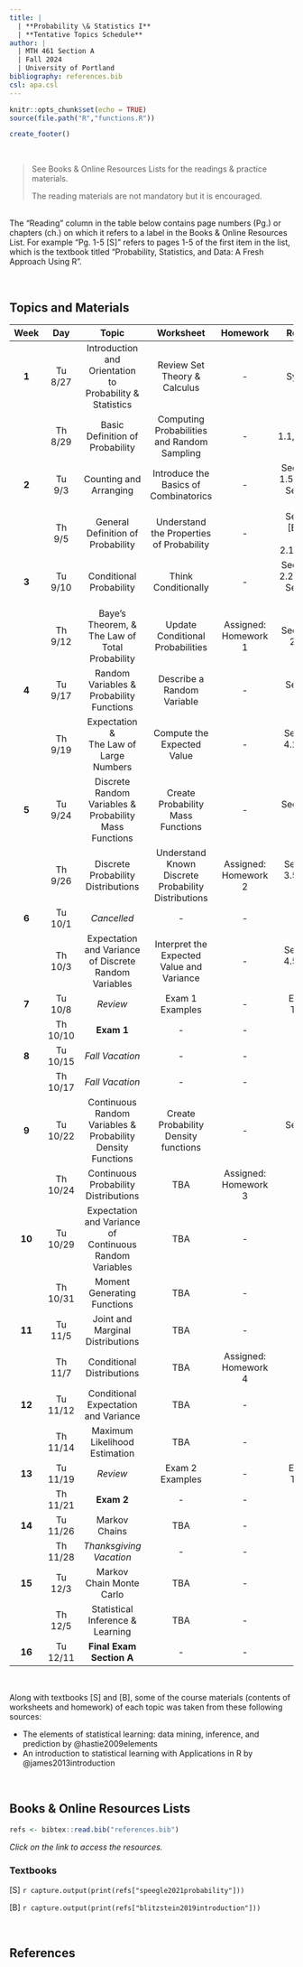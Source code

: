 ---
title: |
  | **Probability \& Statistics I**
  | **Tentative Topics Schedule**
author: |
  | MTH 461 Section A
  | Fall 2024
  | University of Portland
bibliography: references.bib
csl: apa.csl
---

```{r setup, include=FALSE}
knitr::opts_chunk$set(echo = TRUE)
source(file.path("R","functions.R"))
```

```{r echo=FALSE}
create_footer()
```

<br>

> See Books \& Online Resources Lists for the readings \& practice materials.
> 
> The reading materials are not mandatory but it is encouraged.

<br>The "Reading" column in the table below contains page numbers (Pg.) or chapters (ch.) on which it refers to a label in the Books \& Online Resources List. For example "Pg. 1-5 [S]" refers to pages 1-5 of the first item in the list, which is the textbook titled "Probability, Statistics, and Data: A Fresh Approach Using R".

<br>

## **Topics and Materials**

| **Week** | **Day** | **Topic** | **Worksheet** | **Homework** | **Reading** |
|:---:|:----:|:---------------:|:------:|:-----:|:--------:|
| **1** | Tu 8/27 | Introduction and Orientation to <br>Probability \& Statistics | Review Set Theory \& Calculus | - | Syllabus |
|  | Th 8/29 | Basic Definition of Probability | Computing Probabilities and Random Sampling | - | Sect. 1.1,1.2,\&1.3 [B] |
| **2** | Tu 9/3 | Counting and Arranging | Introduce the Basics of Combinatorics | - | Sect. 1.4 \& 1.5 [B], and<br>Sect. 2.4 [S] |
|  | Th 9/5 | General Definition of Probability | Understand the Properties of Probability | - | Sect. 1.6 [B], and<br>Sect. 2.1\&2.2 [S] |
| **3** | Tu 9/10 | Conditional Probability | Think Conditionally | - | Sect. 2.1 \& 2.2 [B], and<br>Sect. 2.3 [S] |
|  | Th 9/12 | Baye's Theorem, \&<br>The Law of Total Probability | Update Conditional Probabilities | Assigned: Homework 1 | Sect. 2.3 \& 2.4 [B] |
| **4** | Tu 9/17 | Random Variables \&<br>Probability Functions | Describe a Random Variable | - | Sect. 3.1 [B] |
|  | Th 9/19 | Expectation \&<br>The Law of Large Numbers | Compute the Expected Value | - | Sect. 4.1, 4.2, \& 4.3 [B] |
| **5** | Tu 9/24 | Discrete Random Variables \&<br>Probability Mass Functions | Create Probability Mass Functions | - | Sect. 3.2 \& 3.3 |
|  | Th 9/26 | Discrete Probability Distributions | Understand Known Discrete Probability Distributions | Assigned: Homework 2 | Sect. 3.4, 3.5, \& 3.6 [B] |
| **6** | Tu 10/1 | _Cancelled_ | - | - | - |
|  | Th 10/3 | Expectation and Variance of Discrete Random Variables | Interpret the Expected Value and Variance | - | Sect. 4.4, 4.5, \& 4.6 [B] |
| **7** | Tu 10/8 | _Review_ | Exam 1 Examples | - | Exam 1 Topics |
|  | Th 10/10 | **Exam 1** | - | - | - |
| **8** | Tu 10/15 | _Fall Vacation_ | - | - | - |
|  | Th 10/17 | _Fall Vacation_ | - | - | - |
| **9** | Tu 10/22 | Continuous Random Variables \&<br>Probability Density Functions | Create Probability Density functions | - | Sect. 5.1 [B] |
|  | Th 10/24 | Continuous Probability Distributions | TBA | Assigned: Homework 3 | TBA |
| **10** | Tu 10/29 | Expectation and Variance of Continuous Random Variables | TBA | - | TBA |
|  | Th 10/31 | Moment Generating Functions | TBA | - | TBA |
| **11** | Tu 11/5 | Joint and Marginal Distributions | TBA | - | TBA |
|  | Th 11/7 | Conditional Distributions | TBA | Assigned: Homework 4 | TBA |
| **12** | Tu 11/12 | Conditional Expectation and Variance | TBA | - | TBA |
|  | Th 11/14 | Maximum Likelihood Estimation | TBA | - | TBA |
| **13** | Tu 11/19 | _Review_ | Exam 2 Examples | - | Exam 2 Topics |
|  | Th 11/21 | **Exam 2** | - | - | - |
| **14** | Tu 11/26 | Markov Chains | TBA | - | TBA |
|  | Th 11/28 | _Thanksgiving Vacation_ | - | - | - |
| **15** | Tu 12/3 | Markov Chain Monte Carlo | TBA | - | TBA |
|  | Th 12/5 | Statistical Inference \& Learning | TBA | - | TBA |
| **16** | Tu 12/11 | **Final Exam Section A** | - | - | - |

<br>

Along with textbooks [S] and [B], some of the course materials (contents of worksheets and homework) of each topic was taken from these following sources:

-   The elements of statistical learning: data mining, inference, and prediction by @hastie2009elements
-   An introduction to statistical learning with Applications in R by @james2013introduction

<br>

## **Books \& Online Resources Lists**

```{r echo=FALSE}
refs <- bibtex::read.bib("references.bib")
```

*Click on the link to access the resources.*

### Textbooks

[S] `r capture.output(print(refs["speegle2021probability"]))`

[B] `r capture.output(print(refs["blitzstein2019introduction"]))`

<br>

## **References**

::: {#refs}
:::

<br>
